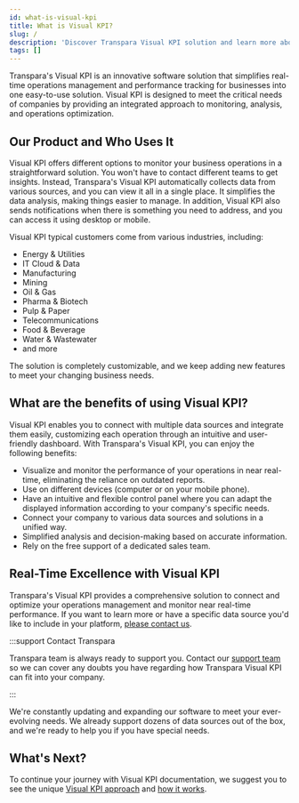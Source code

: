 ```yaml
---
id: what-is-visual-kpi
title: What is Visual KPI?
slug: /
description: 'Discover Transpara Visual KPI solution and learn more about its solution and capabilities using Visual KPI documentation.'
tags: []
---
```


Transpara's Visual KPI is an innovative software solution that simplifies real-time operations management and performance tracking for businesses into one easy-to-use solution. Visual KPI is designed to meet the critical needs of companies by providing an integrated approach to monitoring, analysis, and operations optimization.

## Our Product and Who Uses It

Visual KPI offers different options to monitor your business operations in a straightforward solution. You won't have to contact different teams to get insights. Instead, Transpara's Visual KPI automatically collects data from various sources, and you can view it all in a single place. It simplifies the data analysis, making things easier to manage. In addition, Visual KPI also sends notifications when there is something you need to address, and you can access it using desktop or mobile.

Visual KPI typical customers come from various industries, including:

- Energy & Utilities
- IT Cloud & Data
- Manufacturing
- Mining
- Oil & Gas
- Pharma & Biotech
- Pulp & Paper
- Telecommunications
- Food & Beverage
- Water & Wastewater
- and more

The solution is completely customizable, and we keep adding new features to meet your changing business needs.

## What are the benefits of using Visual KPI?

Visual KPI enables you to connect with multiple data sources and integrate them easily, customizing each operation through an intuitive and user-friendly dashboard. With Transpara's Visual KPI, you can enjoy the following benefits:

- Visualize and monitor the performance of your operations in near real-time, eliminating the reliance on outdated reports.
- Use on different devices (computer or on your mobile phone).
- Have an intuitive and flexible control panel where you can adapt the displayed information according to your company's specific needs.
- Connect your company to various data sources and solutions in a unified way.
- Simplified analysis and decision-making based on accurate information.
- Rely on the free support of a dedicated sales team.

## Real-Time Excellence with Visual KPI

Transpara's Visual KPI provides a comprehensive solution to connect and optimize your operations management and monitor near real-time performance. If you want to learn more or have a specific data source you'd like to include in your platform, [please contact us](https://www.transpara.com/contact-us/).

:::support Contact Transpara

Transpara team is always ready to support you. Contact our [support team](https://www.transpara.com/contact-us/) so we can cover any doubts you have regarding how Transpara Visual KPI can fit into your company.

:::

We're constantly updating and expanding our software to meet your ever-evolving needs. We already support dozens of data sources out of the box, and we're ready to help you if you have special needs.

## What's Next?

To continue your journey with Visual KPI documentation, we suggest you to see the unique [Visual KPI approach](/docs/visual-kpi-approach) and [how it works](/docs/how-visual-kpi-works).
